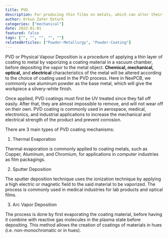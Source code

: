 ```yaml
---
title: PVD
description: For producing thin films on metals, which can alter their chemical, mechanical, optical and electrical properties.
author: Orkun Zafer Ozturk
categories: ["mechanical"]
date: 2022-01-01
featured: false
tags: ["", "", "", "", ""]
relatedArticles: ["Powder-Metallurgy", "Powder-Coating"]
---
```

PVD or Physical Vapour Deposition is a procedure of applying a thin layer of coating to metal by vaporizing a coating material in a vacuum chamber, before depositing the vapor to the metal object. **Chemical, mechanical, optical,** and **electrical** characteristics of the metal will be altered according to the choice of coating used in the PVD process. Here in NexPCB, we commonly use aluminum powder as the base metal, which will give the workpiece a silvery-white finish. 

Once applied, PVD coatings must first be UV treated since they fall off easily. After that, they are almost impossible to remove, and will not wear off on their own. PVD coating is commonly used in aerospace, medical, electronics, and industrial applications to increase the mechanical and electrical strength of the product and prevent corrosion. 

There are 3 main types of PVD coating mechanisms:

1.  Thermal Evaporation

Thermal evaporation is commonly applied to coating metals, such as Copper, Aluminum, and Chromium, for applications in computer industries as film packagings. 

2.  Sputter Deposition

The sputter deposition technique uses the ionization technique by applying a high electric or magnetic field to the said material to be vaporized. The process is commonly used in medical industries for lab products and optical films.

3.  Arc Vapor Deposition

The process is done by first evaporating the coating material, before having it combine with reactive gas molecules in the plasma state before depositing. This method allows the creation of coatings of materials in hues (i.e. non-monochromatic or in hues).